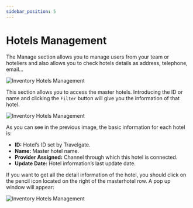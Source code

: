 ```yaml
---
sidebar_position: 5
---
```


# Hotels Management

The Manage section allows you to manage users from your team or hoteliers and also allows you to check hotels details as address, telephone, email…

![Inventory Hotels Management](https://storage.travelgate.com/docs/inventory_hotels-management1.png)

This section allows you to access the master hotels. Introducing the ID or name and clicking the `Filter` button will give you the information of that hotel.

![Inventory Hotels Management](https://storage.travelgate.com/docs/inventory_hotels-management2.png)

As you can see in the previous image, the basic information for each hotel is:

* **ID:** Hotel’s ID set by Travelgate.
* **Name:** Master hotel name.
* **Provider Assigned:** Channel through which this hotel is connected.
* **Update Date:** Hotel information’s last update date.

If you want to get all the detail information of the hotel, you should click on the pencil icon located on the right of the masterhotel row. A pop up window will appear:

![Inventory Hotels Management](https://storage.travelgate.com/docs/inventory_hotels-management3_code.png)